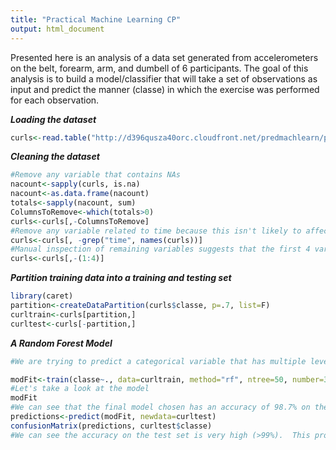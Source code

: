 ```yaml
---
title: "Practical Machine Learning CP"
output: html_document
---
```


Presented here is an analysis of a data set generated from accelerometers on the belt, forearm, arm, and dumbell of 6 participants.  The goal of this analysis is to build a model/classifier that will take a set of observations as input and predict the manner (classe) in which the exercise was performed for each observation.

***Loading the dataset***
```r
curls<-read.table("http://d396qusza40orc.cloudfront.net/predmachlearn/pml-training.csv", header=T, sep=",", na.strings=c("NA", "", "#DIV/0!"))
```

***Cleaning the dataset***

```r
#Remove any variable that contains NAs
nacount<-sapply(curls, is.na)
nacount<-as.data.frame(nacount)
totals<-sapply(nacount, sum)
ColumnsToRemove<-which(totals>0)
curls<-curls[,-ColumnsToRemove]
#Remove any variable related to time because this isn't likely to affect classe
curls<-curls[, -grep("time", names(curls))]
#Manual inspection of remaining variables suggests that the first 4 variables can also be removed
curls<-curls[,-(1:4)]
```

***Partition training data into a training and testing set***
```r
library(caret)
partition<-createDataPartition(curls$classe, p=.7, list=F)
curltrain<-curls[partition,]
curltest<-curls[-partition,]
```

***A Random Forest Model***
```r
#We are trying to predict a categorical variable that has multiple levels.  In many cases like this Random Forests are a good approach.  Therefore, the following code trains a random forest model using 50 trees and 3-fold cross validation.  The choice of 50 trees and 3-fold cross validation reduces computing time while still generating an accurate model

modFit<-train(classe~., data=curltrain, method="rf", ntree=50, number=3)
#Let's take a look at the model
modFit
#We can see that the final model chosen has an accuracy of 98.7% on the training data.  This appears to be a very strong model.  Let's see how it performs on the test data and get an estimation of the out of sample error rate
predictions<-predict(modFit, newdata=curltest)
confusionMatrix(predictions, curltest$classe)
#We can see the accuracy on the test set is very high (>99%).  This provides further evidence for the strength of this model and suggests that the out of sample error rate will be very low (<1%).  Further support for the validity of this model as a strong classifier comes from the 20/20 score that it acheived on the 20 test samples provided for the programming portion of this assigment.
```